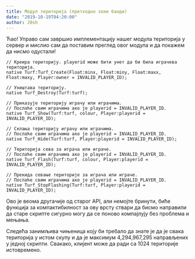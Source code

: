 ```yaml
---
title: Модул територија (претходно зоне банди)
date: "2019-10-19T04:20:00"
author: J0sh
---
```


Ћао! Управо сам завршио имплементацију нашег модула територија у сервер и мислио сам да поставим преглед овог модула и да покажем да нисмо одустали!

```pawn
// Креира територију. playerid може бити унет да би била играчева територија.
native Turf:Turf_Create(Float:minx, Float:miny, Float:maxx, Float:maxy, Player:owner = INVALID_PLAYER_ID);

// Уништава територију.
native Turf_Destroy(Turf:turf);

// Приказује територију играчу или играчима.
// Послаће свим играчима ако је playerid = INVALID_PLAYER_ID.
native Turf_Show(Turf:turf, colour, Player:playerid = INVALID_PLAYER_ID);

// Склања територију играчу или играчима.
// Послаће свим играчима ако је playerid = INVALID_PLAYER_ID.
native Turf_Hide(Turf:turf, Player:playerid = INVALID_PLAYER_ID);

// Територија сева за играча или играче.
// Послаће свим играчима ако је playerid = INVALID_PLAYER_ID.
native Turf_Flash(Turf:turf, colour, Player:playerid = INVALID_PLAYER_ID);

// Прекида севање територије за играча или играче.
// Послаће свим играчима ако је playerid = INVALID_PLAYER_ID.
native Turf_StopFlashing(Turf:turf, Player:playerid = INVALID_PLAYER_ID);
```

Ово је веома другачије од старог API, али немојте бринути, биће функција за компактибилност за ову врсту ствари да бисмо направили да старе скрипте сигурно могу да се поново компајлују без проблема и мењања.

Следећа занимљива чињеница коју би требало да знате је да је свака територија у истом скупу и да је максимум 4,294,967,295 направљених у једној скрипти. Свакако, клијент може да ради са 1024 територије истовремено.
